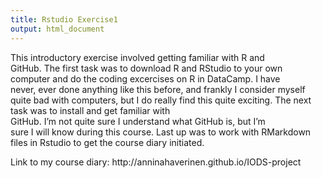 ```yaml
---
title: Rstudio Exercise1
output: html_document
---
```


This introductory exercise involved getting familiar with R and  
GitHub. The first task was to download R and RStudio to your own  
computer and do the coding excercises on R in DataCamp. I have  
never, ever done anything like this before, and frankly I consider
myself quite bad with computers, but I do really find this  quite exciting. The next task was to install and get familiar with  
GitHub. I'm not quite sure I understand what GitHub is, but I'm  
sure I will know during this course. Last up was to work with   RMarkdown files in Rstudio to get the course diary initiated.  


Link to my course diary: http://anninahaverinen.github.io/IODS-project
